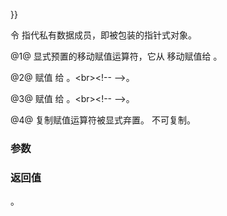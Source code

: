 {{cpp/experimental/propagate_const/title|operator{{=}}}}
{{cpp/experimental/lib extensions 2/propagate_const/navbar}}

{{dcl begin}}
{{dcl|num=1|since=libfund_ts_2|1= 
constexpr propagate_const&amp; operator=( propagate_const&amp;&amp; p ) = default;
}}
{{dcl|num=2|since=libfund_ts_2|1= 
template&lt; class U &gt;
constexpr propagate_const&amp; operator=( propagate_const&lt;U&gt;&amp;&amp; pu );
}}
{{dcl|num=3|since=libfund_ts_2|1= 
template&lt; class U &gt;
constexpr propagate_const&amp; operator=( U&amp;&amp; u );
}}
{{dcl|num=4|since=libfund_ts_2|1= 
propagate_const&amp; operator=( const propagate_const&amp; ) = delete;
}}
{{dcl end}}

令 {{tt|t_}} 指代私有数据成员，即被包装的指针式对象。

@1@ 显式预置的移动赋值运算符，它从 {{c|p.t_}} 移动赋值给 {{c|this-&gt;t_}}。

@2@ 赋值 {{c|std::move(pu.t_)}} 给 {{c|this-&gt;t_}}。&lt;br&gt;&lt;!--
--&gt;{{cpp/enable_if| {{tt|U}} 可隐式转换为 {{tt|T}} }}。

@3@ 赋值 {{c|std::forward&lt;U&gt;(u)}} 给 {{c|this-&gt;t_}}。&lt;br&gt;&lt;!--
--&gt;{{cpp/enable_if| {{tt|U}} 可隐式转换为 {{tt|T}} 且 {{c|std::decay_t&lt;U&gt;}} 不是 {{tt|propagate_const}} 的特化}}。

@4@ 复制赋值运算符被显式弃置。{{tt|propagate_const}} 不可复制。

===参数===
{{par begin}}
{{par | p  | 要移动的另一 {{tt|propagate_const}} 对象}}
{{par | pu | 要移动的另一不同特化的 {{tt|propagate_const}} 对象}}
{{par | u  | 赋值给所含指针的另一对象}}
{{par end}}

=== 返回值 ===
{{c|*this}}。

{{langlinks|de|en|es|ja|ru}}